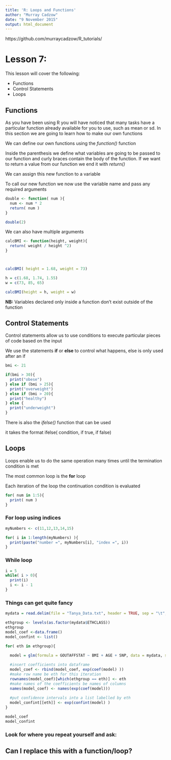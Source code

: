 ```yaml
---
title: 'R: Loops and Functions'
author: "Murray Cadzow"
date: "9 November 2015"
output: html_document
---
```


https://github.com/murraycadzow/R_tutorials/

# Lesson 7:

This lesson will cover the following:

- Functions
- Control Statements
- Loops

## Functions

As you have been using R you will have noticed that many tasks have a particular function already available for you to use, such as mean or sd. In this section we are going to learn how to make our own functions


We can define our own functions using the *function()* function

Inside the parenthesis we define what variables are going to be passed to our function and curly braces contain the body of the function. If we want to return a value from our function we end it with  *return()*

We can assign this new function to a variable

To call our new function we now use the variable name and pass any required arguments

```r
double <- function( num ){
  num <- num * 2
  return( num )
}

double(2)
```
We can also have multiple arguments

```r
calcBMI <- function(height, weight){
  return( weight / height ^2)
}



calcBMI( height = 1.68, weight = 73)

h = c(1.68, 1.74, 1.55)
w = c(73, 85, 65)

calcBMI(height = h, weight = w)
```

**NB:** Variables declared only inside a function don't exist outside of the function

## Control Statements

Control statements allow us to use conditions to execute particular pieces of code based on the input

We use the statements **if** or **else** to control what happens, else is only used after an if


```r
bmi <- 21

if(bmi > 30){
  print("obese")
} else if (bmi > 25){
  print("overweight")
} else if (bmi > 20){
  print("healthy")
} else {
  print("underweight")
}


```

There is also the *ifelse()* function that can be used

it takes the format ifelse( condition, if true, if false)

## Loops

Loops enable us to do the same operation many times until the termination condition is met

The most common loop is the **for** loop

Each iteration of the loop the continuation condition is evaluated 

```r
for( num in 1:5){
  print( num )
}

```


### For loop using indices

```r
myNumbers <- c(11,12,13,14,15)

for( i in 1:length(myNumbers) ){
  print(paste("number =", myNumbers[i], "index =", i))
}

```


### While loop
```r
i = 5
while( i > 0){
  print(i)
  i <- i - 1
}
```

### Things can get quite fancy

```r
mydata = read.delim(file = "Tanya_Data.txt", header = TRUE, sep = "\t", stringsAsFactors=FALSE)

ethgroup <- levels(as.factor(mydata$ETHCLASS))
ethgroup
model_coef <-data.frame()
model_confint <- list()

for( eth in ethgroup){
  
  model = glm(formula = GOUTAFFSTAT ~ BMI + AGE + SNP, data = mydata, subset = ETHCLASS == eth)

  #insert coefficients into dataframe
  model_coef <- rbind(model_coef, exp(coef(model) ))
  #make row name be eth for this iteration
  rownames(model_coef)[which(ethgroup == eth)] <- eth
  #make names of the coefficients be names of columns
  names(model_coef) <- names(exp(coef(model)))
  
  #put confidence intervals into a list labelled by eth
  model_confint[[eth]] <- exp(confint(model) ) 
}

model_coef
model_confint
```


### Look for where you repeat yourself and ask: 

## **Can I replace this with a function/loop?**